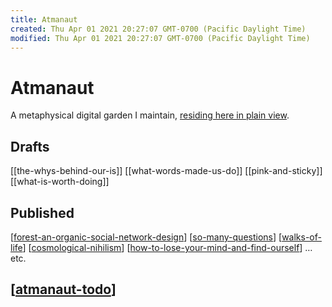 ```yaml
---
title: Atmanaut
created: Thu Apr 01 2021 20:27:07 GMT-0700 (Pacific Daylight Time)
modified: Thu Apr 01 2021 20:27:07 GMT-0700 (Pacific Daylight Time)
---
```


# Atmanaut

A metaphysical digital garden I maintain, [residing here in plain view](https://atmanaut.me).

## Drafts

[[the-whys-behind-our-is]]
[[what-words-made-us-do]]
[[pink-and-sticky]]
[[what-is-worth-doing]]

## Published

[[forest-an-organic-social-network-design]]
[[so-many-questions]]
[[walks-of-life]]
[[cosmological-nihilism]]
[[how-to-lose-your-mind-and-find-ourself]]
…etc.

## [[atmanaut-todo]]

[//begin]: # "Autogenerated link references for markdown compatibility"
[forest-an-organic-social-network-design]: atmanaut/forest-an-organic-social-network-design "Forest - An Organic Social Network Design"
[so-many-questions]: atmanaut/so-many-questions "So Many Questions"
[walks-of-life]: atmanaut/walks-of-life "Walks of Life"
[cosmological-nihilism]: atmanaut/cosmological-nihilism "Cosmology - Nihilism or Mysticism"
[how-to-lose-your-mind-and-find-ourself]: atmanaut/how-to-lose-your-mind-and-find-ourself "How to Lose Our Minds"
[atmanaut-todo]: atmanaut-todo "atmanaut-todo"
[//end]: # "Autogenerated link references"
